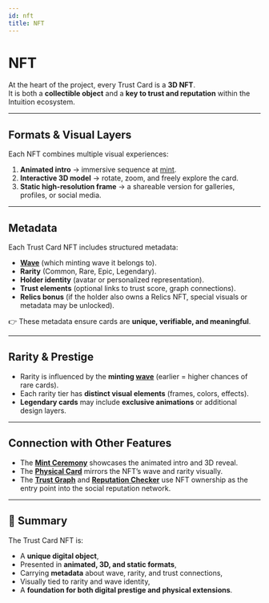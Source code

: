 ```yaml
---
id: nft
title: NFT
---
```


# NFT

At the heart of the project, every Trust Card is a **3D NFT**.  
It is both a **collectible object** and a **key to trust and reputation** within the Intuition ecosystem.

---

## Formats & Visual Layers

Each NFT combines multiple visual experiences:

1. **Animated intro** → immersive sequence at [mint](./mint.mdx).  
2. **Interactive 3D model** → rotate, zoom, and freely explore the card.  
3. **Static high-resolution frame** → a shareable version for galleries, profiles, or social media.  

---

## Metadata

Each Trust Card NFT includes structured metadata:

- **[Wave](./waves.mdx)** (which minting wave it belongs to).  
- **Rarity** (Common, Rare, Epic, Legendary).  
- **Holder identity** (avatar or personalized representation).  
- **Trust elements** (optional links to trust score, graph connections).  
- **Relics bonus** (if the holder also owns a Relics NFT, special visuals or metadata may be unlocked).  

👉 These metadata ensure cards are **unique, verifiable, and meaningful**.

---

## Rarity & Prestige

- Rarity is influenced by the **minting [wave](./waves.mdx)** (earlier = higher chances of rare cards).  
- Each rarity tier has **distinct visual elements** (frames, colors, effects).  
- **Legendary cards** may include **exclusive animations** or additional design layers.  

---

## Connection with Other Features

- The **[Mint Ceremony](./mint.mdx)** showcases the animated intro and 3D reveal.  
- The **[Physical Card](./physical-card.mdx)** mirrors the NFT’s wave and rarity visually.  
- The **[Trust Graph](./trust-graph.mdx)** and **[Reputation Checker](./reputation-checker.mdx)** use NFT ownership as the entry point into the social reputation network.  

---

## 📌 Summary

The Trust Card NFT is:  

- A **unique digital object**,  
- Presented in **animated, 3D, and static formats**,  
- Carrying **metadata** about wave, rarity, and trust connections,  
- Visually tied to rarity and wave identity,  
- A **foundation for both digital prestige and physical extensions**.  
